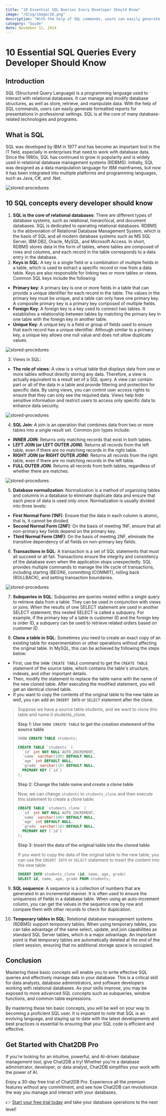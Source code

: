 ```yaml
---
title: "10 Essential SQL Queries Every Developer Should Know"
image: "/blog/image/26.png"
description: "With the help of SQL commands, users can easily generate formatted reports for presentations in professional settings."
category: "Guide"
date: November 11, 2024
---
```


# 10 Essential SQL Queries Every Developer Should Know


<Authors date="November 11, 2024">
  <Author name="Aria Wells" link="https://chat2db.ai" />
</Authors>

## Introduction

SQL (Structured Query Language) is a programming language used to interact with relational databases. It can manage and modify database structures, as well as store, retrieve, and manipulate data. With the help of SQL commands, users can easily generate formatted reports for presentations in professional settings. SQL is at the core of many database-related technologies and programs.

## What is SQL

SQL was developed by IBM in 1977 and has become an important tool in the IT field, especially in enterprises that need to work with database data. Since the 1980s, SQL has continued to grow in popularity and is widely used in relational database management systems (RDBMS). Initially, SQL was designed as a data manipulation language for IBM mainframes, but now it has been integrated into multiple platforms and programming languages, such as Java, C#, and .Net.

![stored-procedures](/image/blog/skills/1.png)

## 10 SQL concepts every developer should know

1. **SQL is the core of relational databases**: There are different types of database systems, such as relational, hierarchical, and document databases. SQL is dedicated to operating relational databases. RDBMS is the abbreviation of Relational Database Management System, which is the basis of SQL and all modern database systems such as MS SQL Server, IBM DB2, Oracle, MySQL, and Microsoft Access. In short, RDBMS stores data in the form of tables, where tables are composed of rows and columns, and each record in the table corresponds to a data entry in the database.
2. **Keys in SQL**: A key is a single field or a combination of multiple fields in a table, which is used to extract a specific record or row from a data table. Keys are also responsible for linking two or more tables or views. Common SQL keys include the following:

- **Primary key**: A primary key is one or more fields in a table that can provide a unique identifier for each record in the table. The values in the primary key must be unique, and a table can only have one primary key. A composite primary key is a primary key composed of multiple fields.
- **Foreign Key**: A foreign key is a key used to connect two tables. It establishes a relationship between tables by matching the primary key in one table with the foreign key in another table.
- **Unique Key**: A unique key is a field or group of fields used to ensure that each record has a unique identifier. Although similar to a primary key, a unique key allows one null value and does not allow duplicate values.

![stored-procedures](/image/blog/skills/2.png)

3. Views in SQL:

- **The role of views**: A view is a virtual table that displays data from one or more tables without directly storing any data. Therefore, a view is actually equivalent to a result set of a SQL query. A view can contain part or all of the data in a table and provide filtering and protection for specific data. By using views, you can control user access rights to ensure that they can only see the required data. Views help hide sensitive information and restrict users to access only specific data to enhance data security.

![stored-procedures](/image/blog/skills/3.png)

4. **SQL Join**: A join is an operation that combines data from two or more tables into a single result set. Common join types include:

- **INNER JOIN**: Returns only matching records that exist in both tables.
- **LEFT JOIN (or LEFT OUTER JOIN)**: Returns all records from the left table, even if there are no matching records in the right table.
- **RIGHT JOIN (or RIGHT OUTER JOIN)**: Returns all records from the right table, even if there are no matching records in the left table.
- **FULL OUTER JOIN**: Returns all records from both tables, regardless of whether there are matches.

![stored-procedures](/image/blog/skills/4.png)

5. **Database normalization**: Normalization is a method of organizing tables and columns in a database to eliminate duplicate data and ensure that each piece of data is used only once. Normalization is usually divided into three levels:

- **First Normal Form (1NF)**: Ensure that the data in each column is atomic, that is, it cannot be divided.
- **Second Normal Form (2NF)**: On the basis of meeting 1NF, ensure that all non-primary key fields depend on the primary key.
- **Third Normal Form (3NF)**: On the basis of meeting 2NF, eliminate the transitive dependency of all fields on non-primary key fields.

6. **Transactions in SQL**: A transaction is a set of SQL statements that must all succeed or all fail. Transactions ensure the integrity and consistency of the database even when the application stops unexpectedly. SQL provides multiple commands to manage the life cycle of transactions, including starting (BEGIN), committing (COMMIT), rolling back (ROLLBACK), and setting transaction boundaries.

![stored-procedures](/image/blog/skills/5.png)

7. **Subqueries in SQL**: Subqueries are queries nested within a single query to retrieve data from a table. They can be used in conjunction with views or joins. When the results of one SELECT statement are used in another SELECT statement, this nested SELECT is called a subquery. For example, if the primary key of a table is customer ID and the foreign key is order ID, a subquery can be used to retrieve related orders based on customer ID.

8. **Clone a table in SQL**: Sometimes you need to create an exact copy of an existing table for experimentation or other operations without affecting the original table. In MySQL, this can be achieved by following the steps below:

- First, use the `SHOW CREATE TABLE` command to get the `CREATE TABLE` statement of the source table, which contains the table's structure, indexes, and other important details.
- Then, modify the statement to replace the table name with the name of the new cloned table. After executing the modified statement, you will get an identical cloned table.
- If you want to copy the contents of the original table to the new table as well, you can add an `INSERT INTO` or `SELECT` statement after the clone.

> Suppose we have a source table students, and we want to clone this table and name it students_clone.
>
> **Step 1: Use `SHOW CREATE TABLE` to get the creation statement of the source table**
>
> ```SQL
> SHOW CREATE TABLE students;
> 
> CREATE TABLE `students` (
>   `id` int NOT NULL AUTO_INCREMENT,
>   `name` varchar(100) DEFAULT NULL,
>   `age` int DEFAULT NULL,
>   `grade` varchar(10) DEFAULT NULL,
>   PRIMARY KEY (`id`)
> );
> ```
>
> **Step 2: Change the table name and create a clone table**
>
> Now, we can change `students` to `students_clone` and then execute this statement to create a clone table:
>
> ```SQL
> CREATE TABLE `students_clone` (
>   `id` int NOT NULL AUTO_INCREMENT,
>   `name` varchar(100) DEFAULT NULL,
>   `age` int DEFAULT NULL,
>   `grade` varchar(10) DEFAULT NULL,
>   PRIMARY KEY (`id`)
> );
> ```
>
> **Step 3: Insert the data of the original table into the cloned table**
>
> If you want to copy the data of the original table to the new table, you can use the `INSERT INTO` or `SELECT` statement to insert the content into the new table:
>
> ```SQL
> INSERT INTO students_clone (id, name, age, grade)
> SELECT id, name, age, grade FROM students;
> ```

9. **SQL sequence**: A sequence is a collection of numbers that are generated in an incremental manner. It is often used to ensure the uniqueness of fields in a database table. When using an auto-increment column, you can get the values in the sequence row by row and compare them with other records to check for duplication.

10. **Temporary tables in SQL**: Relational database management systems (RDBMS) support temporary tables. When using temporary tables, you can take advantage of the same select, update, and join capabilities as standard SQL Server tables, which is a major advantage. An important point is that temporary tables are automatically deleted at the end of the client session, ensuring that no additional storage space is occupied.

## Conclusion

Mastering these basic concepts will enable you to write effective SQL queries and effectively manage data in your database. This is a critical skill for data analysts, database administrators, and software developers working with relational databases. As your skills improve, you may be exposed to more advanced SQL concepts such as subqueries, window functions, and common table expressions.

By mastering these ten basic concepts, you will be well on your way to becoming a proficient SQL user. It is important to note that SQL is an evolving language, and staying up to date with the latest developments and best practices is essential to ensuring that your SQL code is efficient and effective.

## Get Started with Chat2DB Pro

If you're looking for an intuitive, powerful, and AI-driven database management tool, give Chat2DB a try! Whether you're a database administrator, developer, or data analyst, Chat2DB simplifies your work with the power of AI.

Enjoy a 30-day free trial of Chat2DB Pro. Experience all the premium features without any commitment, and see how Chat2DB can revolutionize the way you manage and interact with your databases.

👉 [Start your free trial today](https://chat2db.ai/pricing) and take your database operations to the next level!
